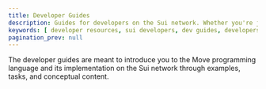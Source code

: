 ```yaml
---
title: Developer Guides
description: Guides for developers on the Sui network. Whether you're just learning how to create smart contracts or are a Move expert, these guides help to fast-track your Sui development. 
keywords: [ developer resources, sui developers, dev guides, developers, dev resources, get started, first dApp, beginner dApp ]
pagination_prev: null
---
```


The developer guides are meant to introduce you to the Move programming language and its implementation on the Sui network through examples, tasks, and conceptual content.  

<Cards>
<Card title="Get Started" href="/guides/developer/getting-started">
</Card>
<Card title="Your First dApp" href="/guides/developer/first-app">
</Card>
<Card title="Sui 101" href="/guides/developer/sui-101">
</Card>
<Card title="Coins, tokens, and NFTs" href="/guides/developer/currency">
</Card>
<Card title="Cryptography" href="/guides/developer/cryptography">
</Card>
<Card title="Advanced Topics" href="/guides/developer/advanced">
</Card>
<Card title="App Examples" href="/guides/developer/app-examples">
</Card>
<Card title="Sui Developer Cheat Sheet" href="/guides/developer/dev-cheat-sheet">
</Card>
<Card title="References" href="/references">
</Card>
</Cards>